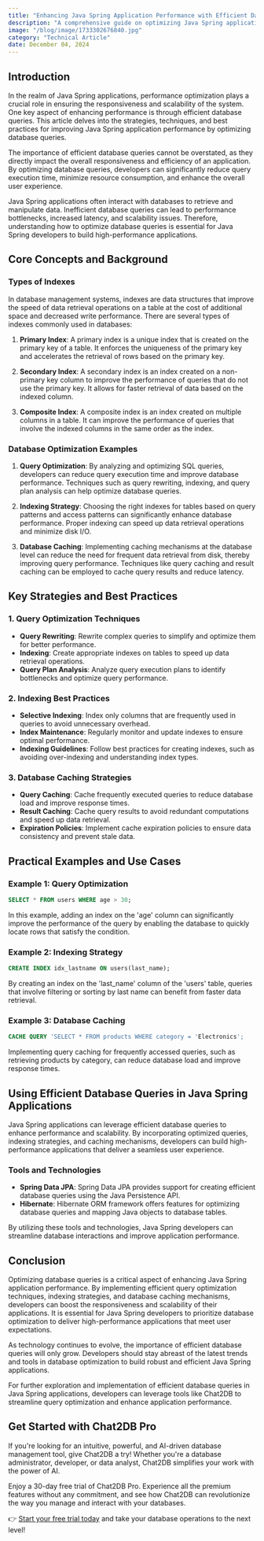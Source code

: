 ```yaml
---
title: "Enhancing Java Spring Application Performance with Efficient Database Queries"
description: "A comprehensive guide on optimizing Java Spring application performance through efficient database queries."
image: "/blog/image/1733302676840.jpg"
category: "Technical Article"
date: December 04, 2024
---
```


## Introduction

In the realm of Java Spring applications, performance optimization plays a crucial role in ensuring the responsiveness and scalability of the system. One key aspect of enhancing performance is through efficient database queries. This article delves into the strategies, techniques, and best practices for improving Java Spring application performance by optimizing database queries.

The importance of efficient database queries cannot be overstated, as they directly impact the overall responsiveness and efficiency of an application. By optimizing database queries, developers can significantly reduce query execution time, minimize resource consumption, and enhance the overall user experience.

Java Spring applications often interact with databases to retrieve and manipulate data. Inefficient database queries can lead to performance bottlenecks, increased latency, and scalability issues. Therefore, understanding how to optimize database queries is essential for Java Spring developers to build high-performance applications.

## Core Concepts and Background

### Types of Indexes

In database management systems, indexes are data structures that improve the speed of data retrieval operations on a table at the cost of additional space and decreased write performance. There are several types of indexes commonly used in databases:

1. **Primary Index**: A primary index is a unique index that is created on the primary key of a table. It enforces the uniqueness of the primary key and accelerates the retrieval of rows based on the primary key.

2. **Secondary Index**: A secondary index is an index created on a non-primary key column to improve the performance of queries that do not use the primary key. It allows for faster retrieval of data based on the indexed column.

3. **Composite Index**: A composite index is an index created on multiple columns in a table. It can improve the performance of queries that involve the indexed columns in the same order as the index.

### Database Optimization Examples

1. **Query Optimization**: By analyzing and optimizing SQL queries, developers can reduce query execution time and improve database performance. Techniques such as query rewriting, indexing, and query plan analysis can help optimize database queries.

2. **Indexing Strategy**: Choosing the right indexes for tables based on query patterns and access patterns can significantly enhance database performance. Proper indexing can speed up data retrieval operations and minimize disk I/O.

3. **Database Caching**: Implementing caching mechanisms at the database level can reduce the need for frequent data retrieval from disk, thereby improving query performance. Techniques like query caching and result caching can be employed to cache query results and reduce latency.

## Key Strategies and Best Practices

### 1. Query Optimization Techniques

- **Query Rewriting**: Rewrite complex queries to simplify and optimize them for better performance.
- **Indexing**: Create appropriate indexes on tables to speed up data retrieval operations.
- **Query Plan Analysis**: Analyze query execution plans to identify bottlenecks and optimize query performance.

### 2. Indexing Best Practices

- **Selective Indexing**: Index only columns that are frequently used in queries to avoid unnecessary overhead.
- **Index Maintenance**: Regularly monitor and update indexes to ensure optimal performance.
- **Indexing Guidelines**: Follow best practices for creating indexes, such as avoiding over-indexing and understanding index types.

### 3. Database Caching Strategies

- **Query Caching**: Cache frequently executed queries to reduce database load and improve response times.
- **Result Caching**: Cache query results to avoid redundant computations and speed up data retrieval.
- **Expiration Policies**: Implement cache expiration policies to ensure data consistency and prevent stale data.

## Practical Examples and Use Cases

### Example 1: Query Optimization

```sql
SELECT * FROM users WHERE age > 30;
```

In this example, adding an index on the 'age' column can significantly improve the performance of the query by enabling the database to quickly locate rows that satisfy the condition.

### Example 2: Indexing Strategy

```sql
CREATE INDEX idx_lastname ON users(last_name);
```

By creating an index on the 'last_name' column of the 'users' table, queries that involve filtering or sorting by last name can benefit from faster data retrieval.

### Example 3: Database Caching

```sql
CACHE QUERY 'SELECT * FROM products WHERE category = 'Electronics';
```

Implementing query caching for frequently accessed queries, such as retrieving products by category, can reduce database load and improve response times.

## Using Efficient Database Queries in Java Spring Applications

Java Spring applications can leverage efficient database queries to enhance performance and scalability. By incorporating optimized queries, indexing strategies, and caching mechanisms, developers can build high-performance applications that deliver a seamless user experience.

### Tools and Technologies

- **Spring Data JPA**: Spring Data JPA provides support for creating efficient database queries using the Java Persistence API.
- **Hibernate**: Hibernate ORM framework offers features for optimizing database queries and mapping Java objects to database tables.

By utilizing these tools and technologies, Java Spring developers can streamline database interactions and improve application performance.

## Conclusion

Optimizing database queries is a critical aspect of enhancing Java Spring application performance. By implementing efficient query optimization techniques, indexing strategies, and database caching mechanisms, developers can boost the responsiveness and scalability of their applications. It is essential for Java Spring developers to prioritize database optimization to deliver high-performance applications that meet user expectations.

As technology continues to evolve, the importance of efficient database queries will only grow. Developers should stay abreast of the latest trends and tools in database optimization to build robust and efficient Java Spring applications.

For further exploration and implementation of efficient database queries in Java Spring applications, developers can leverage tools like Chat2DB to streamline query optimization and enhance application performance.

## Get Started with Chat2DB Pro

If you're looking for an intuitive, powerful, and AI-driven database management tool, give Chat2DB a try! Whether you're a database administrator, developer, or data analyst, Chat2DB simplifies your work with the power of AI.

Enjoy a 30-day free trial of Chat2DB Pro. Experience all the premium features without any commitment, and see how Chat2DB can revolutionize the way you manage and interact with your databases.

👉 [Start your free trial today](https://chat2db.ai/pricing) and take your database operations to the next level!
